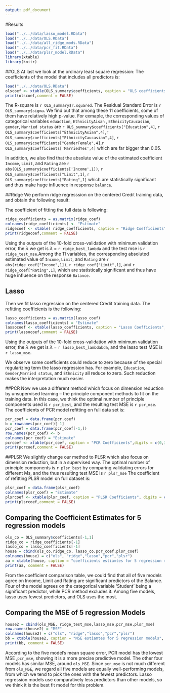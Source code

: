 ```yaml
---
output: pdf_document
---
```


#Results

```r
load("../../data/lasso_model.RData")
load("../../data/OLS.RData")
load("../../data/all_ridge_mods.RData")
load("../../data/pcr_fit.RData")
load("../../data/plsr_model.RData")
library(xtable)
library(knitr)

```


##OLS
At last we look at the ordinary least square regression:
The coefficients of the model that includes all predictors is:
```r
load("../../data/OLS.RData")
olscoef <- xtable(OLS_summary$coefficients, caption = "OLS coefficients",digits = c(0,3,3,3,3))
print(olscoef,comment = FALSE)
```
The R-square is `r OLS_summary$r.squared`. The Residual Standard Error is `r OLS_summary$sigma`. We find out that among these 11 coefficients, some of them have relatively high p-value. For exmaple, the corresponding values of categorical variables `eduaction`, `EthnicityAisan` , `EthnicityCaucasian`, `gender`, `Married status` are `r OLS_summary$coefficients["Education",4]`, `r OLS_summary$coefficients["EthnicityAsian",4]`,`r OLS_summary$coefficients["EthnicityCaucasian",4]`, `r OLS_summary$coefficients["GenderFemale",4]`,`r OLS_summary$coefficients['MarriedYes',4]` which are far bigger than 0.05. 

In addition, we also find that the absolute value of the estimated coefficient `Income`, `Limit`, and `Rating` are `r abs(OLS_summary$coefficients['Income',1])`, `r OLS_summary$coefficients["Limit",1]`, `r OLS_summary$coefficients["Rating",1]` which are statistically significant and thus make huge influence in response `balance`.

##Ridge
We perform ridge regresssion on the centered Credit training data, and obtain the following result:

The coefficient of fitting the full data is following:

```r
ridge_coefficients = as.matrix(ridge_coef)
colnames(ridge_coefficients) <- "Estimate"
ridgecoef <- xtable( ridge_coefficients, caption = "Ridge Coefficients", digits = c(0,3))
print(ridgecoef,comment = FALSE)
```

Using the outputs of the 10-fold cross-validation with minimum validation error, the $\lambda$ we get is $\lambda$ = `r ridge_best_lambda` and the test mse is `r ridge_test_mse`.Among the 11 variables, the corresponding absoluted estimated value of `Income`, `Limit`, and `Rating` are `r abs(ridge_coef["Income",1])`, `r ridge_coef["Limit",1]`, and `r ridge_coef["Rating",1]`, which are statistically significant and thus have huge influence on the response `Balance`.



## Lasso
Then we fit lasso regression on the centered Credit training data.
The refitting coefficients is the following:

```r
lasso_coefficients = as.matrix(lasso_coef)
colnames(lasso_coefficients) = "Estimate"
lassocoef <- xtable(lasso_coefficients, caption = "Lasso Coefficients", digits = c(0,3))
print(lassocoef,comment = FALSE)
```

Using the outputs of the 10-fold cross-validation with minimum validation error, the $\lambda$ we get is $\lambda$ = `r lasso_best_lambdabda`, and the lasso test MSE is `r lasso_mse`.

We observe some coefficients could reduce to zero because of the special regularizing term the lasso regression has. For example, `Education`, `Gender`,`Married status`, and `Ethnicity` all reduce to zero. Such reduction makes the interpretation much easier. 


##PCR
Now we use a different method which focus on dimension reduction by unsupervised learning -- the principle component methods to fit on the training data. In this case, we think the optimal number of principle components used is `r pcr_best`, and the resulting test MSE is `r pcr_mse`.
The coefficients of PCR model refitting on full data set is:
```r
pcr_coef = data.frame(pcr.coef)
b = rownames(pcr_coef)[-1]
pcr_coef = data.frame(pcr_coef[-1,])
row.names(pcr_coef) <- b
colnames(pcr_coef) = "Estimate"
pcrcoef <- xtable(pcr_coef, caption = "PCR Coefficients",digits = c(0,3))
print(pcrcoef,comment = FALSE)
```

##PLSR
We slightly change our method to PLSR which also focus on dimension reduction, but in a supervised way. The optimal number of principle components is `r plsr_best` by comparing validating errors for different Ms, and the thus resulting test MSE is `r plsr_mse`
The coefficient of refitting PLSR model on full dataset is:
```r
plsr_coef = data.frame(plsr_coef)
colnames(plsr_coef) = "Estimate"
plsrcoef <- xtable(plsr_coef, caption = "PLSR Coefficients", digits = c(0,3))
print(plsrcoef,comment = FALSE)
```

## Comparing the Coefficient Estimates for 5 regression models
```r
ols_co = OLS_summary$coefficients[-1,1]
ridge_co = ridge_coefficients[-1]
lasso_co = lasso_coefficients[-1]
house = cbind(ols_co,ridge_co, lasso_co,pcr_coef,plsr_coef)
colnames(house) = c("ols", "ridge","lasso","pcr","plsr")
aa = xtable(house, caption = "coefficients estiamtes for 5 regression models", digits = c(0,3,3,3,3,3))
print(aa, comment = FALSE)
```

From the coefficient comparison table, we could find that all of five models agree on Income, Limit and Rating are significant predictors of the Balance. Four of the model agrees on the categorical variable 'Student' being a significant predictor, while PCR method excludes it.
Among five models, lasso uses fewest predictors, and OLS uses the most. 

## Comparing the MSE of 5 regression Models

```r
house2 = cbind(ols_MSE, ridge_test_mse,lasso_mse,pcr_mse,plsr_mse)
row.names(house2) = "MSE"
colnames(house2) = c("ols", "ridge","lasso","pcr","plsr")
bb = xtable(house2, caption = "MSE estiamtes for 5 regression models", digits = c(0,3,3,3,3,3))
print(bb, comment = FALSE)
```

According to the five model's mean square error, PCR model has the lowest MSE ,`pcr_mse`, showing it is a more precise predictive model. The other four models has similar MSE, around `ols_MSE`. Since `pcr_mse` is not much different from `ols_MSE`, we regard all five models are equally well-performing models, from which we tend to pick the ones with the fewest predictors. Lasso regression models use comparatively less predictors than other models, so we think it is the best fit model for this problem.

